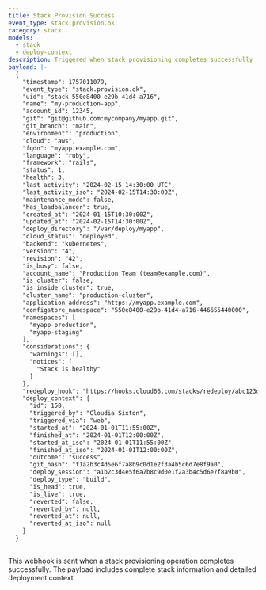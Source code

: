 ```yaml
---
title: Stack Provision Success
event_type: stack.provision.ok
category: stack
models:
  - stack
  - deploy-context
description: Triggered when stack provisioning completes successfully
payload: |-
  {
    "timestamp": 1757011079,
    "event_type": "stack.provision.ok",
    "uid": "stack-550e8400-e29b-41d4-a716",
    "name": "my-production-app",
    "account_id": 12345,
    "git": "git@github.com:mycompany/myapp.git",
    "git_branch": "main",
    "environment": "production",
    "cloud": "aws",
    "fqdn": "myapp.example.com",
    "language": "ruby",
    "framework": "rails",
    "status": 1,
    "health": 3,
    "last_activity": "2024-02-15 14:30:00 UTC",
    "last_activity_iso": "2024-02-15T14:30:00Z",
    "maintenance_mode": false,
    "has_loadbalancer": true,
    "created_at": "2024-01-15T10:30:00Z",
    "updated_at": "2024-02-15T14:30:00Z",
    "deploy_directory": "/var/deploy/myapp",
    "cloud_status": "deployed",
    "backend": "kubernetes",
    "version": "4",
    "revision": "42",
    "is_busy": false,
    "account_name": "Production Team (team@example.com)",
    "is_cluster": false,
    "is_inside_cluster": true,
    "cluster_name": "production-cluster",
    "application_address": "https://myapp.example.com",
    "configstore_namespace": "550e8400-e29b-41d4-a716-446655440000",
    "namespaces": [
      "myapp-production",
      "myapp-staging"
    ],
    "considerations": {
      "warnings": [],
      "notices": [
        "Stack is healthy"
      ]
    },
    "redeploy_hook": "https://hooks.cloud66.com/stacks/redeploy/abc123def456",
    "deploy_context": {
      "id": 158,
      "triggered_by": "Cloudia Sixton",
      "triggered_via": "web",
      "started_at": "2024-01-01T11:55:00Z",
      "finished_at": "2024-01-01T12:00:00Z",
      "started_at_iso": "2024-01-01T11:55:00Z",
      "finished_at_iso": "2024-01-01T12:00:00Z",
      "outcome": "success",
      "git_hash": "f1a2b3c4d5e6f7a8b9c0d1e2f3a4b5c6d7e8f9a0",
      "deploy_session": "a1b2c3d4e5f6a7b8c9d0e1f2a3b4c5d6e7f8a9b0",
      "deploy_type": "build",
      "is_head": true,
      "is_live": true,
      "reverted": false,
      "reverted_by": null,
      "reverted_at": null,
      "reverted_at_iso": null
    }
  }
---
```


This webhook is sent when a stack provisioning operation completes successfully. The payload includes complete stack information and detailed deployment context.
